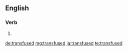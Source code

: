 ==English==

===Verb===
{{head|en}}

# {{en-past of|transfuse}}

[[de:transfused]]
[[mg:transfused]]
[[ja:transfused]]
[[te:transfused]]